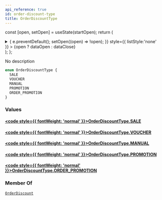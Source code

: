 ```yaml
---
api_reference: true
id: order-discount-type
title: OrderDiscountType
---
```






const [open, setOpen] = useState(startOpen);
return (
<details {...(open ? { open: true } : {})} className="details" style={{ border:'none', boxShadow:'none', background:'var(--ifm-background-color)' }}>
<summary
onClick={(e) => {
e.preventDefault();
setOpen((open) => !open);
}}
style={{ listStyle:'none' }} >
{open ? dataOpen : dataClose}
</summary>
{open && children}
</details>
);
};

No description

```graphql
enum OrderDiscountType {
  SALE
  VOUCHER
  MANUAL
  PROMOTION
  ORDER_PROMOTION
}
```

### Values

#### [<code style={{ fontWeight: 'normal' }}>OrderDiscountType.<b>SALE</b></code>](#)

#### [<code style={{ fontWeight: 'normal' }}>OrderDiscountType.<b>VOUCHER</b></code>](#)

#### [<code style={{ fontWeight: 'normal' }}>OrderDiscountType.<b>MANUAL</b></code>](#)

#### [<code style={{ fontWeight: 'normal' }}>OrderDiscountType.<b>PROMOTION</b></code>](#)

#### [<code style={{ fontWeight: 'normal' }}>OrderDiscountType.<b>ORDER_PROMOTION</b></code>](#)

### Member Of

[`OrderDiscount`](../../../api-reference/discounts/objects/order-discount.mdx) <Badge class="badge badge--secondary" text="object"/>
